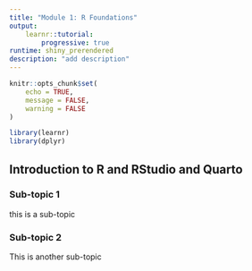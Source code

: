 ```yaml
---
title: "Module 1: R Foundations"
output: 
    learnr::tutorial:
        progressive: true
runtime: shiny_prerendered
description: "add description"
---
```


```r
knitr::opts_chunk$set(
	echo = TRUE,
	message = FALSE,
	warning = FALSE
)

library(learnr)
library(dplyr)

```


## Introduction to R and RStudio and Quarto

### Sub-topic 1
this is a sub-topic

### Sub-topic 2
This is another sub-topic
